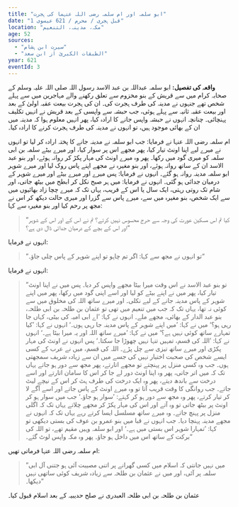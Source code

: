 ```yaml
---
title: "ابو سلمہ اور ام سلمہ رضی اللہ عنہما کی ہجرت"
date: "1 قبل ہجری / محرم / 621 عیسوی"
location: "مکہ، مدینہ، التنعیم"
age: 52
sources:
  - "سیرت ابن ہشام"
  - "الطبقات الکبریٰ از ابن سعد"
year: 621
eventId: 3
---
```

**واقعہ کی تفصیل:**
ابو سلمہ عبداللہ بن عبد الاسد رسول اللہ صلی اللہ علیہ وسلم کے صحابہ کرام میں سے قریش کے بنو مخزوم سے تعلق رکھنے والے مہاجرین میں سے پہلے شخص تھے جنہوں نے مدینہ کی طرف ہجرت کی۔ ان کی ہجرت بیعت عقبہ اولیٰ کے بعد اور بیعت عقبہ ثانیہ سے پہلے ہوئی، جب حبشہ سے واپسی کے بعد قریش نے انہیں تکلیف پہنچائی۔ چنانچہ انہوں نے حبشہ واپس جانے کا ارادہ کیا، پھر انہیں معلوم ہوا کہ مدینہ میں ان کے بھائی موجود ہیں، تو انہوں نے مدینہ کی طرف ہجرت کرنے کا ارادہ کیا۔

ام سلمہ رضی اللہ عنہا نے فرمایا: جب ابو سلمہ نے مدینہ جانے کا پختہ ارادہ کر لیا تو انہوں نے میرے لیے اپنا اونٹ تیار کیا، پھر مجھے اس پر سوار کیا، اور میرے بیٹے سلمہ بن ابی سلمہ کو میری گود میں رکھا۔ پھر وہ میرے اونٹ کی مہار پکڑ کر روانہ ہوئے، اور بنو عبد الاسد ان کے ساتھ روانہ ہوئے، اور بنو مغیرہ نے مجھے اپنے پاس روک لیا اور میرے شوہر ابو سلمہ مدینہ روانہ ہو گئے۔ انہوں نے فرمایا: پس میرے اور میرے بیٹے اور میرے شوہر کے درمیان جدائی ہو گئی۔ انہوں نے فرمایا: میں ہر صبح نکل کر ابطح میں بیٹھ جاتی، اور شام تک روتی رہتی، ایک سال یا اس کے قریب، یہاں تک کہ میرے چچا زاد بھائیوں میں سے ایک شخص، بنو مغیرہ میں سے، میرے پاس سے گزرا اور میری حالت دیکھ کر اس نے مجھ پر رحم کیا اور بنو مغیرہ سے کہا:
>”کیا تم اس مسکین عورت کی وجہ سے حرج محسوس نہیں کرتے؟ تم نے اس کے اور اس کے شوہر اور اس کے بچے کے درمیان جدائی ڈال دی ہے؟“

انہوں نے فرمایا:
>”تو انہوں نے مجھ سے کہا: اگر تم چاہو تو اپنے شوہر کے پاس چلی جاؤ۔“

انہوں نے فرمایا:
>”تو بنو عبد الاسد نے اس وقت میرا بیٹا مجھے واپس کر دیا۔ پس میں نے اپنا اونٹ تیار کیا، پھر میں نے اپنے بیٹے کو لیا اور اسے اپنی گود میں رکھا، پھر میں اپنے شوہر کے پاس مدینہ جانے کے لیے نکلی۔ اور میرے ساتھ اللہ کی مخلوق میں سے کوئی نہ تھا، یہاں تک کہ جب میں تنعیم میں تھی تو عثمان بن طلحہ بن ابی طلحہ، بنو عبد الدار کے بھائی، مجھے ملے۔ انہوں نے کہا: ’اے ابی امیہ کی بیٹی، کہاں جا رہی ہو؟‘ میں نے کہا: ’میں اپنے شوہر کے پاس مدینہ جا رہی ہوں۔‘ انہوں نے کہا: ’کیا تمہارے ساتھ کوئی نہیں ہے؟‘ میں نے کہا: ’میرے ساتھ اللہ اور یہ میرا بیٹا ہے۔‘ انہوں نے کہا: ’اللہ کی قسم، تمہیں تنہا نہیں چھوڑا جا سکتا۔‘ پس انہوں نے اونٹ کی مہار پکڑی اور میرے ساتھ تیزی سے چل پڑے۔ اللہ کی قسم، میں نے عرب کے کسی ایسے شخص کی صحبت اختیار نہیں کی جسے میں ان سے زیادہ شریف سمجھتی ہوں۔ جب وہ کسی منزل پر پہنچتے تو مجھے اتارتے، پھر مجھ سے دور ہو جاتے یہاں تک کہ میں اتر جاتی، پھر وہ اپنا اونٹ دور لے جا کر اس کا سامان اتارتے اور اسے درخت سے باندھ دیتے، پھر وہ ایک درخت کی طرف ہٹ کر اس کے نیچے لیٹ جاتے۔ جب روانگی کا وقت قریب آتا تو وہ میرے اونٹ کے پاس جاتے اور اسے آگے لا کر تیار کرتے، پھر وہ مجھ سے دور ہو کر کہتے: ’سوار ہو جاؤ۔‘ جب میں سوار ہو کر اونٹ پر بیٹھ جاتی تو وہ آتے اور اس کی مہار پکڑ کر مجھے چلاتے یہاں تک کہ اگلی منزل پر پہنچ جاتے۔ وہ میرے ساتھ مسلسل ایسا کرتے رہے یہاں تک کہ انہوں نے مجھے مدینہ پہنچا دیا۔ جب انہوں نے قبا میں بنو عمرو بن عوف کی بستی دیکھی تو کہا: ’تمہارا شوہر اس بستی میں ہے۔‘ اور ابو سلمہ وہیں مقیم تھے، تو اللہ کی برکت کے ساتھ اس میں داخل ہو جاؤ۔ پھر وہ مکہ واپس لوٹ گئے۔“

ام سلمہ رضی اللہ عنہا فرماتی تھیں:
>”میں نہیں جانتی کہ اسلام میں کسی گھرانے پر اتنی مصیبت آئی ہو جتنی آل ابی سلمہ پر آئی، اور میں نے عثمان بن طلحہ سے زیادہ شریف کوئی ساتھی نہیں دیکھا۔“

عثمان بن طلحہ بن ابی طلحہ العبدری نے صلح حدیبیہ کے بعد اسلام قبول کیا۔